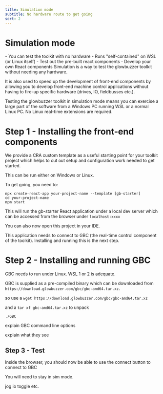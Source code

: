 ```yaml
---
title: Simulation mode
subtitle: No hardware route to get going
sort: 2
---
```



# Simulation mode
<Tldr>
    - You can test the toolkit with no hardware
    - Runs "self-contained" on WSL (or Linux itself)
    - Test out the pre-built react components
    - Develop your own React components
</Tldr>
Simulation is a way to test the glowbuzzer toolkit without needing any hardware.

It is also used to speed up the development of front-end components by allowing you to develop front-end machine control applications without having to fire-up specific hardware (drives, IO, fieldbusses etc.).

Testing the glowbuzzer toolkit in simulation mode means you can exercise a large part of the software from a Windows PC running WSL or a normal Linux PC. No Linux real-time extensions are required.

# Step 1 - Installing the front-end components

We provide a CRA custom template as a useful starting point for your toolkit project which helps to cut out setup and configuration work needed to get started.

This can be run either on Windows or Linux.

To get going, you need to:

```shell
npx create-react-app your-project-name --template [gb-starter]
cd your-project-name
npm start
```

This will run the gb-starter React application under a local dev server which can be accessed from the browser under `localhost:xxxx`

You can also now open this project in your IDE.

This application needs to connect to GBC (the real-time control component of the toolkit). Installing and running this is the next step.

# Step 2 - Installing and running GBC

GBC needs to run under Linux. WSL 1 or 2 is adequate.

GBC is supplied as a pre-compiled binary which can be downloaded from `https://download.glowbuzzer.com/gbc/gbc-amd64.tar.xz`.

so use a `wget https://download.glowbuzzer.com/gbc/gbc-amd64.tar.xz`

and a `tar xf gbc-amd64.tar.xz` to unpack


`./GBC`

explain GBC command line options

explain what they see

## Step 3 - Test

Inside the browser, you should now be able to use the connect button to connect to GBC

You will need to stay in sim mode.



jog
io toggle
etc.


